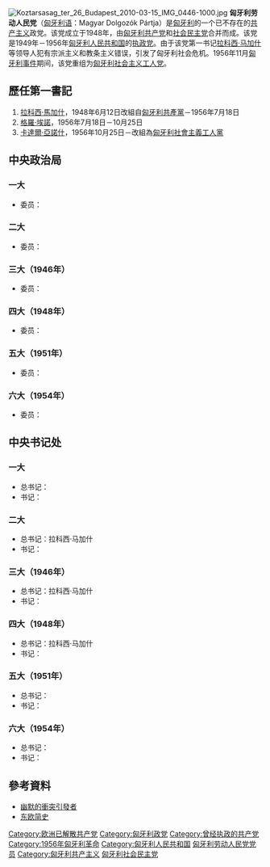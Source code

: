 {{expand|time=2015-03-11T13:39:55+00:00}}
{{Infobox political party
| leader1_title = 主席
| leader1_name =  [[萨卡希奇·阿尔帕德|萨卡希奇·阿尔帕德]]（1948年－1950年）
| leader2_title = 第一书记
| leader2_name = [[拉科西·馬加什|拉科西·馬加什]]（1948年－1956年）<br>[[格罗·埃诺|格罗·埃诺]]（1956年）<br>[[卡達爾·亞諾什|卡達爾·亞諾什]]（1956年）
| name = 匈牙利勞動人民黨
| native_name    = Magyar Dolgozók Pártja
| colorcode      = #FF0000
| logo           = Logo of the Hungarian Working People's Party.svg
| foundation     = 1948年6月12日
| dissolution    = 1956年10月31日
| merger         = [[匈牙利共產黨|匈牙利共產黨]]<br>[[匈牙利社會民主黨|社会民主党]]
| successor      = [[匈牙利社會主義工人黨|匈牙利社會主義工人黨]]
| ideology       = [[共產主義|共產主義]]<br>[[馬克思列寧主義|馬克思列寧主義]]
| international  = [[共產黨和工人黨情報局|共產黨和工人黨情報局]]
| country        = 匈牙利
| newspaper      = 《自由人》
| flag           = Flag of the Hungarian Working People's Party.svg
}}
{{共产党}}
[[File:Koztarsasag_ter_26_Budapest_2010-03-15_IMG_0446-1000.jpg|thumb]]
'''匈牙利劳动人民党'''（[[匈牙利语|匈牙利语]]：Magyar Dolgozók Pártja）是[[匈牙利|匈牙利]]的一个已不存在的[[共产主义|共产主义]]政党。该党成立于1948年，由[[匈牙利共产党|匈牙利共产党]]和[[匈牙利社会民主党|社会民主党]]合并而成。该党是1949年－1956年[[匈牙利人民共和国|匈牙利人民共和国]]的[[执政党|执政党]]。由于该党第一书记[[拉科西·马加什|拉科西·马加什]]等领导人犯有宗派主义和教条主义错误，引发了匈牙利社会危机。1956年11月[[匈牙利事件|匈牙利事件]]期间，该党重组为[[匈牙利社会主义工人党|匈牙利社会主义工人党]]。

==歷任第一書記==
#[[拉科西·馬加什|拉科西·馬加什]]，1948年6月12日改組自[[匈牙利共產黨|匈牙利共產黨]]－1956年7月18日
#[[格羅·埃諾|格羅·埃諾]]，1956年7月18日－10月25日
#[[卡達爾·亞諾什|卡達爾·亞諾什]]，1956年10月25日－改組為[[匈牙利社會主義工人黨|匈牙利社會主義工人黨]]

== 中央政治局 ==
=== 一大 ===
* 委员：
=== 二大 ===
* 委员：
=== 三大（1946年） ===
* 委员：
=== 四大（1948年） ===
* 委员：
=== 五大（1951年） ===
* 委员：
=== 六大（1954年） ===
* 委员：
== 中央书记处 ==
=== 一大 ===
* 总书记：
* 书记：
=== 二大 ===
* 总书记：拉科西·马加什
* 书记：
=== 三大（1946年） ===
* 总书记：拉科西·马加什
* 书记：
=== 四大（1948年） ===
* 总书记：拉科西·马加什
* 书记：
=== 五大（1951年） ===
* 总书记：
* 书记：
=== 六大（1954年） ===
* 总书记：
* 书记：

==參考資料==
*[https://books.google.com.tw/books?id=RBMxAwAAQBAJ&pg=PT156&dq=%E5%8C%88%E7%89%99%E5%88%A9%E5%8B%9E%E5%8B%95%E4%BA%BA%E6%B0%91%E9%BB%A8&hl=zh-TW&sa=X&ei=DK8DVbGmEqXMmAX9s4GQAQ&ved=0CB0Q6AEwAA#v=onepage&q=%E5%8C%88%E7%89%99%E5%88%A9%E5%8B%9E%E5%8B%95%E4%BA%BA%E6%B0%91%E9%BB%A8&f=false 幽默的衝突引發者] {{Wayback|url=https://books.google.com.tw/books?id=RBMxAwAAQBAJ&pg=PT156&dq=%E5%8C%88%E7%89%99%E5%88%A9%E5%8B%9E%E5%8B%95%E4%BA%BA%E6%B0%91%E9%BB%A8&hl=zh-TW&sa=X&ei=DK8DVbGmEqXMmAX9s4GQAQ&ved=0CB0Q6AEwAA#v=onepage&q=%E5%8C%88%E7%89%99%E5%88%A9%E5%8B%9E%E5%8B%95%E4%BA%BA%E6%B0%91%E9%BB%A8&f=false |date=20190609190457 }}
*[https://books.google.com.tw/books?id=6KTwgRAJU9YC&pg=RA1-PA51&dq=%E5%8C%88%E7%89%99%E5%88%A9%E5%8B%9E%E5%8B%95%E4%BA%BA%E6%B0%91%E9%BB%A8&hl=zh-TW&sa=X&ei=DK8DVbGmEqXMmAX9s4GQAQ&ved=0CCkQ6AEwAg#v=onepage&q=%E5%8C%88%E7%89%99%E5%88%A9%E5%8B%9E%E5%8B%95%E4%BA%BA%E6%B0%91%E9%BB%A8&f=false 东欧简史] {{Wayback|url=https://books.google.com.tw/books?id=6KTwgRAJU9YC&pg=RA1-PA51&dq=%E5%8C%88%E7%89%99%E5%88%A9%E5%8B%9E%E5%8B%95%E4%BA%BA%E6%B0%91%E9%BB%A8&hl=zh-TW&sa=X&ei=DK8DVbGmEqXMmAX9s4GQAQ&ved=0CCkQ6AEwAg#v=onepage&q=%E5%8C%88%E7%89%99%E5%88%A9%E5%8B%9E%E5%8B%95%E4%BA%BA%E6%B0%91%E9%BB%A8&f=false |date=20190610043615 }}

{{東方集團執政黨領導人}}
[[Category:欧洲已解散共产党|Category:欧洲已解散共产党]]
[[Category:匈牙利政党|Category:匈牙利政党]]
[[Category:曾经执政的共产党|Category:曾经执政的共产党]]
[[Category:1956年匈牙利革命|Category:1956年匈牙利革命]]
[[Category:匈牙利人民共和国|Category:匈牙利人民共和国]]
[[Category:匈牙利劳动人民党党员|]]
[[Category:匈牙利共产主义|Category:匈牙利共产主义]]
[[Category:匈牙利社会民主党|]]